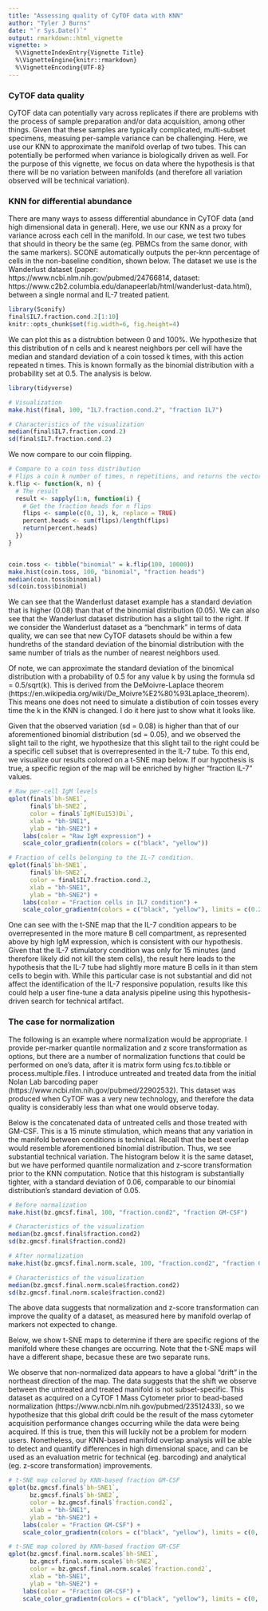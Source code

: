 ```yaml
---
title: "Assessing quality of CyTOF data with KNN"
author: "Tyler J Burns"
date: "`r Sys.Date()`"
output: rmarkdown::html_vignette
vignette: >
  %\VignetteIndexEntry{Vignette Title}
  %\VignetteEngine{knitr::rmarkdown}
  %\VignetteEncoding{UTF-8}
---
```


### CyTOF data quality
CyTOF data can potentially vary across replicates if there are problems with the process of sample preparation and/or data acquisition, among other things. Given that these samples are typically complicated, multi-subset specimens, measuing per-sample variance can be challenging. Here, we use our KNN to approximate the manifold overlap of two tubes. This can potentially be performed when variance is biologically driven as well. For the purpose of this vignette, we focus on data where the hypothesis is that there will be no variation between manifolds (and therefore all variation observed will be technical variation).

### KNN for differential abundance
There are many ways to assess differential abundance in CyTOF data (and high dimensional data in general). Here, we use our KNN as a proxy for variance across each cell in the manifold. In our case, we test two tubes that should in theory be the same (eg. PBMCs from the same donor, with the same markers). SCONE automatically outputs the per-knn percentage of cells in the non-baseline condition, shown below. The dataset we use is the Wanderlust dataset (paper: https://www.ncbi.nlm.nih.gov/pubmed/24766814, dataset: https://www.c2b2.columbia.edu/danapeerlab/html/wanderlust-data.html), between a single normal and IL-7 treated patient. 

```r
library(Sconify)
final$IL7.fraction.cond.2[1:10]
knitr::opts_chunk$set(fig.width=6, fig.height=4) 
```

We can plot this as a distrubtion between 0 and 100%. We hypothesize that this distribution of n cells and k nearest neighbors per cell will have the median and standard deviation of a coin tossed k times, with this action repeated n times. This is known formally as the binomial distribution with a probability set at 0.5. The analysis is below.

```r
library(tidyverse)

# Visualization
make.hist(final, 100, "IL7.fraction.cond.2", "fraction IL7")

# Characteristics of the visualization
median(final$IL7.fraction.cond.2)
sd(final$IL7.fraction.cond.2)

```

We now compare to our coin flipping. 

```r
# Compare to a coin toss distribution
# Flips a coin k number of times, n repetitions, and returns the vector containing the per-k percent heads 
k.flip <- function(k, n) {
  # The result 
  result <- sapply(1:n, function(i) {
    # Get the fraction heads for n flips
    flips <- sample(c(0, 1), k, replace = TRUE)
    percent.heads <- sum(flips)/length(flips)
    return(percent.heads)
  })
}


coin.toss <- tibble("binomial" = k.flip(100, 10000))
make.hist(coin.toss, 100, "binomial", "fraction heads")
median(coin.toss$binomial)
sd(coin.toss$binomial)
```

We can see that the Wanderlust dataset example has a standard deviation that is higher (0.08) than that of the binomial distribution (0.05). We can also see that the Wanderlust dataset distribution has a slight tail to the right. If we consider the Wanderlust dataset as a "benchmark" in terms of data quality, we can see that new CyTOF datasets should be within a few hundreths of the standard deviation of the binomial distribution with the same number of trials as the number of nearest neighbors used. 

Of note, we can approximate the standard deviation of the binomical distribution with a probability of 0.5 for any value k by using the formula sd = 0.5/sqrt(k). This is derived from the DeMoivre-Laplace theorem (https://en.wikipedia.org/wiki/De_Moivre%E2%80%93Laplace_theorem). This means one does not need to simulate a distibution of coin tosses every time the k in the KNN is changed. I do it here just to show what it looks like. 

Given that the observed variation (sd = 0.08) is higher than that of our aforementioned binomial distribution (sd = 0.05), and we observed the slight tail to the right, we hypothesize that this slight tail to the right could be a specific cell subset that is overrepresented in the IL-7 tube. To this end, we visualize our results colored on a t-SNE map below. If our hypothesis is true, a specific region of the map will be enriched by higher "fraction IL-7" values.

```r

# Raw per-cell IgM levels
qplot(final$`bh-SNE1`, 
      final$`bh-SNE2`, 
      color = final$`IgM(Eu153)Di`, 
      xlab = "bh-SNE1",
      ylab = "bh-SNE2") + 
    labs(color = "Raw IgM expression") + 
    scale_color_gradientn(colors = c("black", "yellow"))

# Fraction of cells belonging to the IL-7 condition. 
qplot(final$`bh-SNE1`, 
      final$`bh-SNE2`, 
      color = final$IL7.fraction.cond.2, 
      xlab = "bh-SNE1",
      ylab = "bh-SNE2") + 
    labs(color = "Fraction cells in IL7 condition") + 
    scale_color_gradientn(colors = c("black", "yellow"), limits = c(0.25, 0.75))

```

One can see with the t-SNE map that the IL-7 condition appears to be overrepresented in the more mature B cell compartment, as represented above by high IgM expression, which is consistent with our hypothesis. Given that the IL-7 stimulatory condition was only for 15 minutes (and therefore likely did not kill the stem cells), the result here leads to the hypothesis that the IL-7 tube had slightly more mature B cells in it than stem cells to begin with. While this particular case is not substantial and did not affect the identification of the IL-7 responsive population, results like this could help a user fine-tune a data analysis pipeline using this hypothesis-driven search for technical artifact.

### The case for normalization
The following is an example where normalization would be appropriate. I provide per-marker quantile normalization and z score transformation as options, but there are a number of normalization functions that could be performed on one's data, after it is matrix form using fcs.to.tibble or process.multiple.files. I introduce untreated and treated data from the initial Nolan Lab barcoding paper (https://www.ncbi.nlm.nih.gov/pubmed/22902532). This dataset was produced when CyTOF was a very new technology, and therefore the data quality is considerably less than what one would observe today. 

Below is the concatenated data of untreated cells and those treated with GM-CSF. This is a 15 minute stimulation, which means that any variation in the manifold between conditions is technical. Recall that the best overlap would resemble aforementioned binomial distribution. Thus, we see substantial technical variation. The histogram below it is the same dataset, but we have performed quantile normalization and z-score transformation prior to the KNN computation. Notice that this histogram is substantially tighter, with a standard deviation of 0.06, comparable to our binomial distribution's standard deviation of 0.05. 

```r

# Before normalization
make.hist(bz.gmcsf.final, 100, "fraction.cond2", "fraction GM-CSF")

# Characteristics of the visualization
median(bz.gmcsf.final$fraction.cond2)
sd(bz.gmcsf.final$fraction.cond2)

# After normalization
make.hist(bz.gmcsf.final.norm.scale, 100, "fraction.cond2", "fraction GM-CSF")

# Characteristics of the visualization
median(bz.gmcsf.final.norm.scale$fraction.cond2)
sd(bz.gmcsf.final.norm.scale$fraction.cond2)

```

The above data suggests that normalization and z-score transformation can improve the quality of a dataset, as measured here by manifold overlap of markers not expected to change. 

Below, we show t-SNE maps to determine if there are specific regions of the manifold where these changes are occurring. Note that the t-SNE maps will have a different shape, becasue these are two separate runs. 

We observe that non-normalized data appears to have a global "drift" in the northeast direction of the map. The data suggests that the shift we observe between the untreated and treated manifold is not subset-specific. This dataset as acquired on a CyTOF 1 Mass Cytometer prior to bead-based normalization (https://www.ncbi.nlm.nih.gov/pubmed/23512433), so we hypothesize that this global drift could be the result of the mass cytometer acquisition performance changes occurring while the data were being acquired. If this is true, then this will luckily not be a problem for modern users. Nonetheless, our KNN-based manifold overlap analysis will be able to detect and quantify differences in high dimensional space, and can be used as an evaluation metric for technical (eg. barcoding) and analytical (eg. z-score transformation) improvements. 

```r
# t-SNE map colored by KNN-based fraction GM-CSF
qplot(bz.gmcsf.final$`bh-SNE1`,
      bz.gmcsf.final$`bh-SNE2`,
      color = bz.gmcsf.final$`fraction.cond2`,
      xlab = "bh-SNE1",
      ylab = "bh-SNE2") +
    labs(color = "Fraction GM-CSF") +
    scale_color_gradientn(colors = c("black", "yellow"), limits = c(0, 1))

# t-SNE map colored by KNN-based fraction GM-CSF
qplot(bz.gmcsf.final.norm.scale$`bh-SNE1`,
      bz.gmcsf.final.norm.scale$`bh-SNE2`,
      color = bz.gmcsf.final.norm.scale$`fraction.cond2`,
      xlab = "bh-SNE1",
      ylab = "bh-SNE2") +
    labs(color = "Fraction GM-CSF") +
    scale_color_gradientn(colors = c("black", "yellow"), limits = c(0, 1))

```


